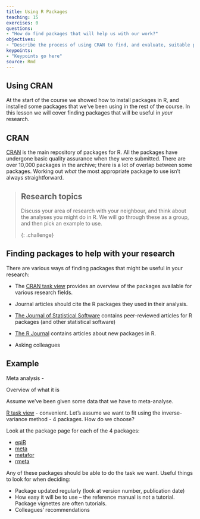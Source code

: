 ```yaml
---
title: Using R Packages
teaching: 15
exercises: 0
questions:
- "How do find packages that will help us with our work?"
objectives:
- "Describe the process of using CRAN to find, and evaluate, suitable packages for our analysis, and work out how to use them" 
keypoints:
- "Keypoints go here"
source: Rmd
---
```


## Using CRAN 

At the start of the course we showed how to install packages in R, and installed some packages that we've been using in the rest of the course.  In this lesson we will cover finding packages that will be useful in *your* research.

## CRAN

[CRAN](https://cran.r-project.org) is the main repository of packages for R.  All the packages have undergone basic quality assurance when they were submitted.  There are over 10,000 packages in the archive; there is a lot of overlap between some packages.  Working out _what_ the most appropriate package to use isn't always straightforward.   

> ## Research topics
>
> Discuss your area of research with your neighbour, and think about the analyses you might do in R.   We will go through these as a group, and then pick an example to use.
>
{: .challenge}

## Finding packages to help with your research

There are various ways of finding packages that might be useful in your research:


* The [CRAN task view](https://cran.r-project.org/web/views/) provides an overview of the packages available for various research fields.   

* Journal articles should cite the R packages they used in their analysis. 

* [The Journal of Statistical Software](https://www.jstatsoft.org/index) contains peer-reviewed articles for R packages (and other statistical software)

* [The R Journal](https://journal.r-project.org/) contains articles about new packages in R.

* Asking colleagues

## Example

Meta analysis -

Overview of what it is

Assume we've been given some data that we have to meta-analyse.   

[R task view](https://cran.r-project.org/web/views/MetaAnalysis.html) - convenient.  Let's assume we want to fit using the inverse-variance method - 4 packages.  How do we choose?


Look at the package page for each of the 4 packages:

* [epiR](https://cran.r-project.org/web/packages/epiR/index.html)
* [meta](https://cran.r-project.org/web/packages/meta/index.html)
* [metafor](https://cran.r-project.org/web/packages/metafor/index.html)
* [rmeta](https://cran.r-project.org/web/packages/rmeta/index.html)

Any of these packages should be able to do the task we want.  Useful things to look for when deciding:

* Package updated regularly (look at version number, publication date)
* How easy it will be to use -- the reference manual is not a tutorial.  Package vignettes are often tutorials.
* Colleagues' recommendations





